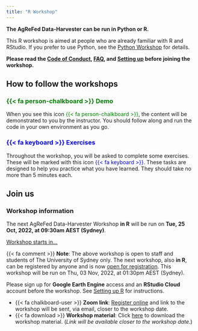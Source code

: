 ```yaml
---
title: "R Workshop"
---
```


**The AgReFed Data-Harvester can be run in Python or R. **

This R workshop is aimed at people who are already familiar with R and RStudio. If you prefer to use Python, see the [Python Workshop](/pydocs/py00-workshop.qmd) for details.

::: callout-important
**Please read the [Code of Conduct](/code-of-conduct.qmd), [FAQ](/faq.qmd), and [Setting up](/rdocs/r01-setup.qmd) before joining the workshop.**
:::

## How to follow the workshops


### [{{< fa person-chalkboard >}} Demo]{style="color: green;"}

When you see this icon [{{< fa person-chalkboard >}}]{style="color: green;"}, the content will be demonstrated to you by the instructor. You should follow along and run the code in your own environment as you go. 


### [{{< fa keyboard >}} Exercises]{style="color: blue;"}

Throughout the workshop, you will be asked to complete some exercises. These will be marked with this icon [{{< fa keyboard >}}]{style="color: blue;"}. These tasks are designed to help you practice what you have learned. They should take no more than 5 minutes each.


## Join us

::: callout-tip
### Workshop information {.unnumbered}

The next AgReFed Data-Harvester Workshop **in R** will be run on **Tue, 25 Oct, 2022, at 09:30am AEST (Sydney)**. 

<script src="https://cdn.logwork.com/widget/countdown.js"></script>
<a href="https://logwork.com/countdown-w5fs" class="countdown-timer" data-style="circles" data-timezone="Australia/Sydney" data-date="2022-10-25 09:30">Workshop starts in...</a>

{{< fa comment >}} **Note**: The above workshop is open to staff and students of The University of Sydney only. The next workshop, also **in R**, can be registered by anyone and is now [open for registration](https://www.eventbrite.com.au/e/agrefed-data-harvester-workshop-tickets-425515517367). This workshop will be run on Thu, 03 Nov, 2022, at 01:30pm AEST (Sydney).
:::

::: callout-important

Please sign up for **Google Earth Engine** access and an **RStudio Cloud** account before the workshop. See [Setting up R](r01-setup.qmd) for instructions.
:::

- {{< fa chalkboard-user >}} **Zoom link**: [Register online](https://www.eventbrite.com.au/e/agrefed-data-harvester-workshop-tickets-425515517367r) and link to the workshop will be sent, via email, closer to the workshop date.
- {{< fa download >}} **Workshop material**: Click [here]() to download the workshop material. (*Link will be available closer to the workshop date.*) 